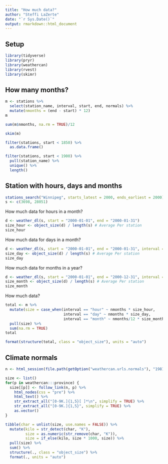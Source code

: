 ```yaml
---
title: "How much data?"
author: "Steffi LaZerte"
date: "`r Sys.Date()`"
output: rmarkdown::html_document
---
```


## Setup

```r
library(tidyverse)
library(pryr)
library(weathercan)
library(rvest)
library(skimr)
```

## How many months?
```r
m <- stations %>%
  select(station_name, interval, start, end, normals) %>%
  mutate(nmonths = (end - start) * 12)
m

sum(m$nmonths, na.rm = TRUE)/12

skim(m)

filter(stations, start < 1850) %>%
  as.data.frame()

filter(stations, start < 1900) %>%
  pull(station_name) %>%
  unique() %>%
  length()
```

## Station with hours, days and months
```r
stations_search("Winnipeg", starts_latest = 2000, ends_earliest = 2000)
s <- c(3698, 28051)
```

How much data for hours in a month?
```r
d <- weather_dl(s, start = "2000-01-01", end = "2000-01-31")
size_hour <- object_size(d) / length(s) # Average Per station
size_hour
```

How much data for days in a month?
```r
d <- weather_dl(s, start = "2000-01-01", end = "2000-01-31", interval = "day")
size_day <- object_size(d) / length(s) # Average Per station
size_day
```

How much data for months in a year?
```r
d <- weather_dl(s, start = "2000-01-01", end = "2000-12-31", interval = "month")
size_month <- object_size(d) / length(s) # Average Per station
size_month
```

How much data?
```r
total <- m %>%
  mutate(size = case_when(interval == "hour" ~ nmonths * size_hour,
                          interval == "day" ~ nmonths * size_day,
                          interval == "month" ~ nmonths/12 * size_month)) %>%
  pull(size) %>%
  sum(na.rm = TRUE)
total

format(structure(total, class = "object_size"), units = "auto")
```


## Climate normals

```r
n <- html_session(file.path(getOption("weathercan.urls.normals"), "1981-2010"))

size <- list()
for(p in weathercan:::province) {
  size[[p]] <- follow_link(n, p) %>%
    html_nodes(css = "pre") %>%
    html_text() %>%
    str_extract_all("[0-9K.]{1,5}[ ]*\n", simplify = TRUE) %>%
    str_extract_all("[0-9K.]{1,5}", simplify = TRUE) %>%
    as.vector()
}

tibble(char = unlist(size, use.names = FALSE)) %>%
  mutate(kilo = str_detect(char, "K"),
         size = as.numeric(str_remove(char, "K")),
         size = if_else(kilo, size * 1000, size)) %>%
  pull(size) %>%
  sum() %>%
  structure(., class = "object_size") %>%
  format(., units = "auto")
```
